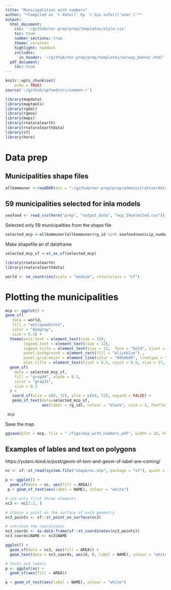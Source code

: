 ```yaml
---
title: "Municipalities with numbers"
author: "*Compiled on `r date()` by `r Sys.info()['user']`*"
output: 
  html_document:
    css: '~/github/nor-prep/prep/templates/style.css'
    toc: true
    number_sections: true
    theme: cerulean
    highlight: haddock
    includes: 
      in_header: '~/github/nor-prep/prep/templates/norway_banner.html'
  pdf_document:
    toc: true
---
```


```r
knitr::opts_chunk$set(
    echo = TRUE)
source('~/github/spfood/src/common.r')
```

```r
library(mapdata)
library(maptools)
library(rgdal)
library(rgeos)
library(maps)
library(rnaturalearth)
library(rnaturalearthdata)
library(sf)
library(here)
```



# Data prep
## Municipalities shape files
```r
allkommuner <-readOGR(dsn = "~/github/nor-prep/prep/administrative/data/Study_Municipalities_Ocean_Area_Only.shp")
```



## 59 municipalities selected for inla models
```r
seafood <- read_csv(here("prep", "output_data", "mcp_59selected.csv"))
```


Selected only 59 municipalities from the shape file

```r
selected_mcp <-allkommuner[allkommuner$rg_id %in% seafood$municip_number,] 
```


Make shapefile an sf dataframe
```r
selected_mcp_sf <-st_as_sf(selected_mcp)
```

```r
library(rnaturalearth)
library(rnaturalearthdata)
```


```r
world <- ne_countries(scale = "medium", returnclass = "sf")
```

# Plotting the municipalities
```r
mcp <- ggplot() +
geom_sf(
   data = world, 
   fill = "antiquewhite1", 
   color = "dimgray", 
   size = 0.3) +
  theme(axis.text = element_text(size = 15),
        legend.text = element_text(size = 12),
        legend.title = element_text(size = 12,  face = "bold", vjust = 3),
        panel.background = element_rect(fill = "aliceblue") ,
        panel.grid.major = element_line(color = "#dbdbd9", linetype = "dashed"),
        plot.title = element_text(hjust = 0.5, vjust = 0.5, size = 17, face = "bold")) +
  geom_sf(
    data = selected_mcp_sf,
    fill = "gray84", alpha = 0.5,
    color = "gray31",
    size = 0.3
  ) +
   coord_sf(xlim = c(8, 32), ylim = c(64, 72), expand = FALSE) +
   geom_sf_text(data=selected_mcp_sf, 
                aes(label = rg_id), colour = "black", size = 3, fontface = "bold")

 mcp 
```


Save the map
```r
ggsave(plot = mcp, file = "./figs/mcp_with_numbers.pdf", width = 10, height = 8, dpi= 300)
```





## Examples of lables and text on polygons

https://yutani.rbind.io/post/geom-sf-text-and-geom-sf-label-are-coming/



```r
nc <- sf::st_read(system.file("shape/nc.shp", package = "sf"), quiet = TRUE)
```

```r
p <- ggplot() +
  geom_sf(data = nc, aes(fill = AREA)) 
 p + geom_sf_text(aes(label = NAME), colour = "white") 
```


```r
# use only first three elements
nc3 <- nc[1:3, ]

# choose a point on the surface of each geometry
nc3_points <- sf::st_point_on_surface(nc3)

# retrieve the coordinates
nc3_coords <- as.data.frame(sf::st_coordinates(nc3_points))
nc3_coords$NAME <- nc3$NAME

ggplot() +
  geom_sf(data = nc3, aes(fill = AREA)) +
  geom_text(data = nc3_coords, aes(X, Y, label = NAME), colour = "white")
```


```r
# texts and labels
p <- ggplot(nc) +
  geom_sf(aes(fill = AREA))

p + geom_sf_text(aes(label = NAME), colour = "white")
```

